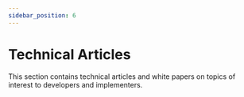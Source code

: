 ```yaml
---
sidebar_position: 6
---
```


# Technical Articles

This section contains technical articles and white papers on topics of interest
to developers and implementers.


<DocCardList />
